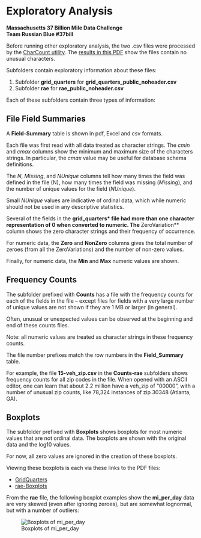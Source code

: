 Exploratory Analysis
====================

**Massachusetts 37 Billion Mile Data Challenge**  
**Team Russian Blue #37bill**  

Before running other exploratory analysis, the two .csv files were processed by the [CharCount utility](https://github.com/EarlGlynn/CharCount).  The [results in this PDF](CharCount.pdf) show the files contain no unusual characters.

Subfolders contain exploratory information about these files:  

1. Subfolder **grid_quarters** for **grid_quarters_public_noheader.csv**  
2. Subfolder **rae** for **rae_public_noheader.csv**  

Each of these subfolders contain three types of information: 

File Field Summaries
--------------------

A **Field-Summary** table is shown in pdf, Excel and csv formats.  

Each file was first read with all data treated as character strings.  The _cmin_ and _cmax_ columns show the minimum and maximum size of the characters strings.  In particular, the _cmax_ value may be useful for database schema definitions.

The _N_, _Missing_, and _NUnique_ columns tell how many times the field was defined in the file (N), how many times the field was missing (_Missing_), and the number of unique values for the field (_NUnique_).  

Small _NUnique_ values are indicative of ordinal data, which while numeric should not be used in any descriptive statistics. 

Several of the fields in the **grid_quarters* file had more than one character representation of 0 when converted to numeric.  The **ZeroVariation** column shows the zero character strings and their frequency of occurrence.

For numeric data, the **Zero** and **NonZero** columns gives the total number of zeroes (from all the ZeroVariations) and the number of non-zero values.

Finally, for numeric data, the **Min** and **Max** numeric values are shown.

Frequency Counts
----------------

The subfolder prefixed with **Counts** has a file with the frequency counts for each of the fields in the file -- except files for fields with a very large number of unique values are not shown if they are 1 MB or larger (in general).  

Often, unusual or unexpected values can be observed at the beginning and end of these counts files.  

Note:  all numeric values are treated as character strings in these frequency counts.

The file number prefixes match the row numbers in the **Field_Summary** table.

For example, the file **15-veh_zip.csv** in the **Counts-rae** subfolders shows frequency counts for all zip codes in the file.  When opened with an ASCII editor, one can learn that about 2.2 million have a veh_zip of "00000", with a number of unusual zip counts, like 78,324 instances of zip 30348 (Atlanta, GA).

Boxplots
--------

The subfolder prefixed with **Boxplots** shows boxplots for most numeric values that are not ordinal data. The boxplots are shown with the original data and the log10 values. 

For now, all zero values are ignored in the creation of these boxplots.

Viewing these boxplots is each via these links to the PDF files:    

* [GridQuarters](grid_quarters/Boxplots-GridQuarters/GridQuarters-Boxplots.pdf)
* [rae-Boxplots](rae/Boxplots-rae/rae-Boxplots.pdf)

From the **rae** file, the following boxplot examples show the **mi_per_day** data are very skewed (even after ignoring zeroes), but are somewhat lognormal, but with a number of outliers:

![Boxplots of mi_per_day](../exploratory/rae/Boxplots-rae/rae05.png)


